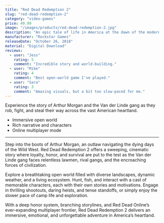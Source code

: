 ```yaml
---
title: "Red Dead Redemption 2"
slug: "red-dead-redemption-2"
category: "video-games"
price: 49.99
image: "/images/products/red-dead-redemption-2.jpg"
description: "An epic tale of life in America at the dawn of the modern age."
manufacturer: "Rockstar Games"
releaseDate: "October 26, 2018"
material: "Digital Download"
reviews:
  - user: "Jess"
    rating: 5
    comment: "Incredible story and world-building."
  - user: "Mike"
    rating: 4
    comment: "Best open-world game I've played."
  - user: "Sara"
    rating: 3
    comment: "Amazing visuals, but a bit too slow-paced for me."
---
```


Experience the story of Arthur Morgan and the Van der Linde gang as they rob, fight, and steal their way across the vast American heartland.

- Immersive open world
- Rich narrative and characters
- Online multiplayer mode

---

Step into the boots of Arthur Morgan, an outlaw navigating the dying days of the Wild West. Red Dead Redemption 2 offers a sweeping, cinematic story where loyalty, honor, and survival are put to the test as the Van der Linde gang faces relentless lawmen, rival gangs, and the encroaching forces of civilization.

Explore a breathtaking open world filled with diverse landscapes, dynamic weather, and a living ecosystem. Hunt, fish, and interact with a cast of memorable characters, each with their own stories and motivations. Engage in thrilling shootouts, daring heists, and tense standoffs, or simply enjoy the slower pace of camp life and exploration.

With a deep honor system, branching storylines, and Red Dead Online’s ever-expanding multiplayer frontier, Red Dead Redemption 2 delivers an immersive, emotional, and unforgettable adventure in America’s heartland.
